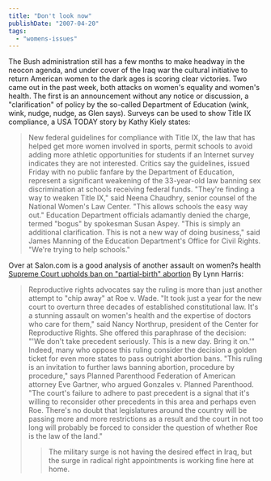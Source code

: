 ```yaml
---
title: "Don't look now"
publishDate: "2007-04-20"
tags: 
  - "womens-issues"
---
```


The Bush administration still has a few months to make headway in the neocon agenda, and under cover of the Iraq war the cultural initiative to return American women to the dark ages is scoring clear victories. Two came out in the past week, both attacks on women's equality and women's health. The first is an announcement without any notice or discussion, a "clarification" of policy by the so-called Department of Education (wink, wink, nudge, nudge, as Glen says). Surveys can be used to show Title IX compliance, a USA TODAY story by Kathy Kiely states:

> New federal guidelines for compliance with Title IX, the law that has helped get more women involved in sports, permit schools to avoid adding more athletic opportunities for students if an Internet survey indicates they are not interested. Critics say the guidelines, issued Friday with no public fanfare by the Department of Education, represent a significant weakening of the 33-year-old law banning sex discrimination at schools receiving federal funds. "They're finding a way to weaken Title IX," said Neena Chaudhry, senior counsel of the National Women's Law Center. "This allows schools the easy way out." Education Department officials adamantly denied the charge, termed "bogus" by spokesman Susan Aspey. "This is simply an additional clarification. This is not a new way of doing business," said James Manning of the Education Department's Office for Civil Rights. "We're trying to help schools."

Over at Salon.com is a good analysis of another assault on women?s health [Supreme Court upholds ban on "partial-birth" abortion](http://www.salon.com/mwt/feature/2007/04/19/scotus_ban/) By Lynn Harris:

> Reproductive rights advocates say the ruling is more than just another attempt to "chip away" at Roe v. Wade. "It took just a year for the new court to overturn three decades of established constitutional law. It's a stunning assault on women's health and the expertise of doctors who care for them," said Nancy Northrup, president of the Center for Reproductive Rights. She offered this paraphrase of the decision: "'We don't take precedent seriously. This is a new day. Bring it on.'" Indeed, many who oppose this ruling consider the decision a golden ticket for even more states to pass outright abortion bans. "This ruling is an invitation to further laws banning abortion, procedure by procedure," says Planned Parenthood Federation of American attorney Eve Gartner, who argued Gonzales v. Planned Parenthood. "The court's failure to adhere to past precedent is a signal that it's willing to reconsider other precedents in this area and perhaps even Roe. There's no doubt that legislatures around the country will be passing more and more restrictions as a result and the court in not too long will probably be forced to consider the question of whether Roe is the law of the land."
> 
> > The military surge is not having the desired effect in Iraq, but the surge in radical right appointments is working fine here at home.
